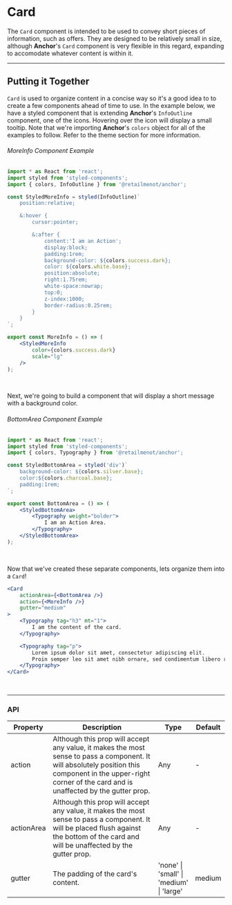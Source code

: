 
# Card

The `Card` component is intended to be used to convey short pieces of information, such as offers.
They are designed to be relatively small in size, although **Anchor**'s `Card` component is very
flexible in this regard, expanding to accomodate whatever content is within it.
<br />

<CardExample />

---

## Putting it Together

`Card` is used to organize content in a concise way so it's a good idea to to create a few
components ahead of time to use. In the example below, we have a styled component that is extending
**Anchor**'s `InfoOutline` component, one of the <Link to="/components/icon/">icons</Link>. Hovering
over the icon will display a small tooltip. Note that we're importing **Anchor**'s `colors`
object for all of the examples to follow. Refer to the <Link to="/theme">theme</Link> section for
more information.

###### MoreInfo Component Example
```jsx hideTitle
import * as React from 'react';
import styled from 'styled-components';
import { colors, InfoOutline } from '@retailmenot/anchor';

const StyledMoreInfo = styled(InfoOutline)`
    position:relative;

    &:hover {
        cursor:pointer;

        &:after {
            content:'I am an Action';
            display:block;
            padding:1rem;
            background-color: ${colors.success.dark};
            color: ${colors.white.base};
            position:absolute;
            right:1.75rem;
            white-space:nowrap;
            top:0;
            z-index:1000;
            border-radius:0.25rem;
        }
    }
`;

export const MoreInfo = () => (
    <StyledMoreInfo
        color={colors.success.dark}
        scale="lg"
    />
);
```

<br />

Next, we're going to build a component that will display a short message with a background color.

###### BottomArea Component Example
```jsx hideTitle
import * as React from 'react';
import styled from 'styled-components';
import { colors, Typography } from '@retailmenot/anchor';

const StyledBottomArea = styled('div')`
    background-color: ${colors.silver.base};
    color:${colors.charcoal.base};
    padding:1rem;
`;

export const BottomArea = () => (
    <StyledBottomArea>
        <Typography weight="bolder">
            I am an Action Area.
        </Typography>
    </StyledBottomArea>
);
```

<br />

Now that we've created these separate components, lets organize them into a `Card`!

```jsx live
<Card
    actionArea={<BottomArea />}
    action={<MoreInfo />}
    gutter="medium"
>
    <Typography tag="h3" mt="1">
        I am the content of the card.
    </Typography>

    <Typography tag="p">
        Lorem ipsum dolor sit amet, consectetur adipiscing elit.
        Proin semper leo sit amet nibh ornare, sed condimentum libero rutrum.
    </Typography>
</Card>
```

<br />

---

### API

<table>
    <thead>
        <tr>
            <th>Property</th>
            <th width="60%">Description</th>
            <th>Type</th>
            <th>Default</th>
        </tr>
    </thead>
    <tbody>
        <tr>
            <td>action</td>
            <td>
                Although this prop will accept any value, it makes the most sense to pass a
                component. It will absolutely position this component in the upper-right corner of
                the card and is unaffected by the gutter prop.
            </td>
            <td>
                Any
            </td>
            <td>-</td>
        </tr>
        <tr>
            <td>actionArea</td>
            <td>
                Although this prop will accept any value, it makes the most sense to pass a
                component. It will be placed flush against the bottom of the card and will be
                unaffected by the gutter prop.
            </td>
            <td>Any</td>
            <td>-</td>
        </tr>
        <tr>
            <td>gutter</td>
            <td>
                The padding of the card's content.
            </td>
            <td>'none' | 'small' | 'medium' | 'large'</td>
            <td>medium</td>
        </tr>
    </tbody>
</table>

<br /><br />
